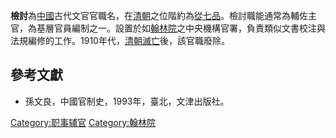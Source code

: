 '''檢討'''為[[中國|中國]]古代文官官職名，在[[清朝|清朝]]之位階約為[[從七品|從七品]]。檢討職能通常為輔佐主官，為基層官員編制之一。設置於如[[翰林院|翰林院]]之中央機構官署，負責類似文書校注與法規編修的工作。1910年代，[[清朝滅亡|清朝滅亡]]後，該官職廢除。

== 參考文獻 ==
{{refbegin}}
* 孫文良，中國官制史，1993年，臺北，文津出版社。 
{{refend}}

{{Government-official-hist-stub}}
[[Category:职事辅官|Category:职事辅官]]
[[Category:翰林院|Category:翰林院]]